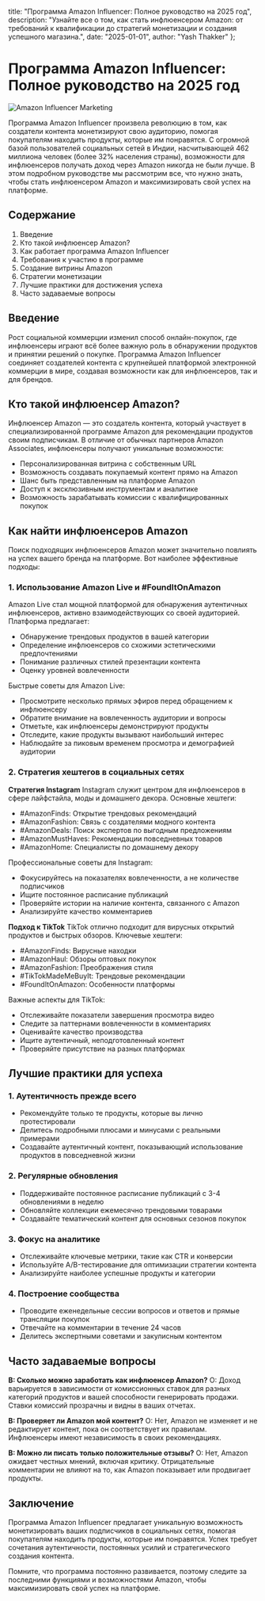   title: "Программа Amazon Influencer: Полное руководство на 2025 год",
  description: "Узнайте все о том, как стать инфлюенсером Amazon: от требований к квалификации до стратегий монетизации и создания успешного магазина.",
  date: "2025-01-01",
  author: "Yash Thakker"
};

# Программа Amazon Influencer: Полное руководство на 2025 год

![Amazon Influencer Marketing](/images/blog-posts/amazon-influencer.jpeg)

Программа Amazon Influencer произвела революцию в том, как создатели контента монетизируют свою аудиторию, помогая покупателям находить продукты, которые им понравятся. С огромной базой пользователей социальных сетей в Индии, насчитывающей 462 миллиона человек (более 32% населения страны), возможности для инфлюенсеров получать доход через Amazon никогда не были лучше. В этом подробном руководстве мы рассмотрим все, что нужно знать, чтобы стать инфлюенсером Amazon и максимизировать свой успех на платформе.

## Содержание

1. Введение
2. Кто такой инфлюенсер Amazon?
3. Как работает программа Amazon Influencer
4. Требования к участию в программе
5. Создание витрины Amazon
6. Стратегии монетизации
7. Лучшие практики для достижения успеха
8. Часто задаваемые вопросы

## Введение

Рост социальной коммерции изменил способ онлайн-покупок, где инфлюенсеры играют всё более важную роль в обнаружении продуктов и принятии решений о покупке. Программа Amazon Influencer соединяет создателей контента с крупнейшей платформой электронной коммерции в мире, создавая возможности как для инфлюенсеров, так и для брендов.

## Кто такой инфлюенсер Amazon?

Инфлюенсер Amazon — это создатель контента, который участвует в специализированной программе Amazon для рекомендации продуктов своим подписчикам. В отличие от обычных партнеров Amazon Associates, инфлюенсеры получают уникальные возможности:

- Персонализированная витрина с собственным URL
- Возможность создавать покупаемый контент прямо на Amazon
- Шанс быть представленным на платформе Amazon
- Доступ к эксклюзивным инструментам и аналитике
- Возможность зарабатывать комиссии с квалифицированных покупок

## Как найти инфлюенсеров Amazon

Поиск подходящих инфлюенсеров Amazon может значительно повлиять на успех вашего бренда на платформе. Вот наиболее эффективные подходы:

### 1. Использование Amazon Live и #FoundItOnAmazon

Amazon Live стал мощной платформой для обнаружения аутентичных инфлюенсеров, активно взаимодействующих со своей аудиторией. Платформа предлагает:
- Обнаружение трендовых продуктов в вашей категории
- Определение инфлюенсеров со схожими эстетическими предпочтениями
- Понимание различных стилей презентации контента
- Оценку уровней вовлеченности

Быстрые советы для Amazon Live:
- Просмотрите несколько прямых эфиров перед обращением к инфлюенсеру
- Обратите внимание на вовлеченность аудитории и вопросы
- Отметьте, как инфлюенсеры демонстрируют продукты
- Отследите, какие продукты вызывают наибольший интерес
- Наблюдайте за пиковым временем просмотра и демографией аудитории

### 2. Стратегия хештегов в социальных сетях

**Стратегия Instagram**
Instagram служит центром для инфлюенсеров в сфере лайфстайла, моды и домашнего декора. Основные хештеги:
- #AmazonFinds: Открытие трендовых рекомендаций
- #AmazonFashion: Связь с создателями модного контента
- #AmazonDeals: Поиск экспертов по выгодным предложениям
- #AmazonMustHaves: Рекомендации повседневных товаров
- #AmazonHome: Специалисты по домашнему декору

Профессиональные советы для Instagram:
- Фокусируйтесь на показателях вовлеченности, а не количестве подписчиков
- Ищите постоянное расписание публикаций
- Проверяйте истории на наличие контента, связанного с Amazon
- Анализируйте качество комментариев

**Подход к TikTok**
TikTok отлично подходит для вирусных открытий продуктов и быстрых обзоров. Ключевые хештеги:
- #AmazonFinds: Вирусные находки
- #AmazonHaul: Обзоры оптовых покупок
- #AmazonFashion: Преображения стиля
- #TikTokMadeMeBuyIt: Трендовые рекомендации
- #FoundItOnAmazon: Особенности платформы

Важные аспекты для TikTok:
- Отслеживайте показатели завершения просмотра видео
- Следите за паттернами вовлеченности в комментариях
- Оценивайте качество производства
- Ищите аутентичный, неподготовленный контент
- Проверяйте присутствие на разных платформах

## Лучшие практики для успеха

### 1. Аутентичность прежде всего
- Рекомендуйте только те продукты, которые вы лично протестировали
- Делитесь подробными плюсами и минусами с реальными примерами
- Создавайте аутентичный контент, показывающий использование продуктов в повседневной жизни

### 2. Регулярные обновления
- Поддерживайте постоянное расписание публикаций с 3-4 обновлениями в неделю
- Обновляйте коллекции ежемесячно трендовыми товарами
- Создавайте тематический контент для основных сезонов покупок

### 3. Фокус на аналитике
- Отслеживайте ключевые метрики, такие как CTR и конверсии
- Используйте A/B-тестирование для оптимизации стратегии контента
- Анализируйте наиболее успешные продукты и категории

### 4. Построение сообщества
- Проводите еженедельные сессии вопросов и ответов и прямые трансляции покупок
- Отвечайте на комментарии в течение 24 часов
- Делитесь экспертными советами и закулисным контентом

## Часто задаваемые вопросы

**В: Сколько можно заработать как инфлюенсер Amazon?**
О: Доход варьируется в зависимости от комиссионных ставок для разных категорий продуктов и вашей способности генерировать продажи. Ставки комиссий прозрачны и видны в ваших отчетах.

**В: Проверяет ли Amazon мой контент?**
О: Нет, Amazon не изменяет и не редактирует контент, пока он соответствует их правилам. Инфлюенсеры имеют независимость в своих рекомендациях.

**В: Можно ли писать только положительные отзывы?**
О: Нет, Amazon ожидает честных мнений, включая критику. Отрицательные комментарии не влияют на то, как Amazon показывает или продвигает продукты.

## Заключение

Программа Amazon Influencer предлагает уникальную возможность монетизировать ваших подписчиков в социальных сетях, помогая покупателям находить продукты, которые им понравятся. Успех требует сочетания аутентичности, постоянных усилий и стратегического создания контента.

Помните, что программа постоянно развивается, поэтому следите за последними функциями и возможностями Amazon, чтобы максимизировать свой успех на платформе.